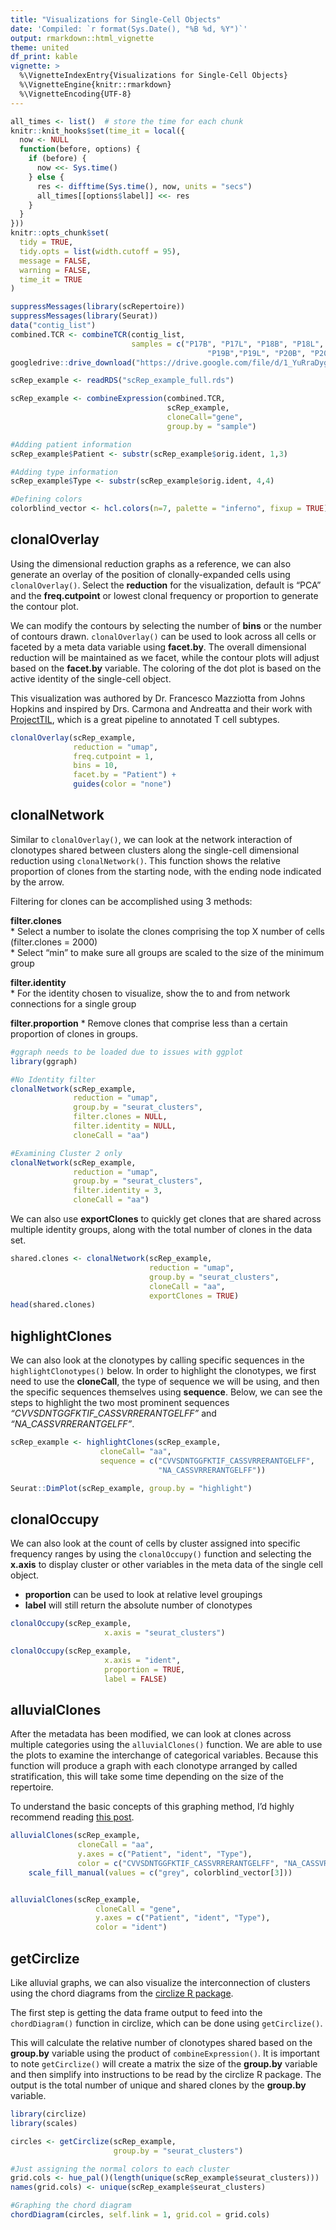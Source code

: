 ```yaml
---
title: "Visualizations for Single-Cell Objects"
date: 'Compiled: `r format(Sys.Date(), "%B %d, %Y")`'
output: rmarkdown::html_vignette
theme: united
df_print: kable
vignette: >
  %\VignetteIndexEntry{Visualizations for Single-Cell Objects}
  %\VignetteEngine{knitr::rmarkdown}
  %\VignetteEncoding{UTF-8}
---
```


<style>
p.caption {
  font-size: 0.9em;
}
</style>
 
```r
all_times <- list()  # store the time for each chunk
knitr::knit_hooks$set(time_it = local({
  now <- NULL
  function(before, options) {
    if (before) {
      now <<- Sys.time()
    } else {
      res <- difftime(Sys.time(), now, units = "secs")
      all_times[[options$label]] <<- res
    }
  }
}))
knitr::opts_chunk$set(
  tidy = TRUE,
  tidy.opts = list(width.cutoff = 95),
  message = FALSE,
  warning = FALSE,
  time_it = TRUE
)

suppressMessages(library(scRepertoire))
suppressMessages(library(Seurat))
data("contig_list") 
combined.TCR <- combineTCR(contig_list, 
                           samples = c("P17B", "P17L", "P18B", "P18L", 
                                            "P19B","P19L", "P20B", "P20L"))
googledrive::drive_download("https://drive.google.com/file/d/1_YuRraDyg8UgF3oasjF0-jgPnwox-B24/view?usp=share_link", overwrite = TRUE)

scRep_example <- readRDS("scRep_example_full.rds")

scRep_example <- combineExpression(combined.TCR, 
                                   scRep_example, 
                                   cloneCall="gene", 
                                   group.by = "sample")

#Adding patient information
scRep_example$Patient <- substr(scRep_example$orig.ident, 1,3)

#Adding type information
scRep_example$Type <- substr(scRep_example$orig.ident, 4,4)

#Defining colors
colorblind_vector <- hcl.colors(n=7, palette = "inferno", fixup = TRUE)
```

## clonalOverlay 

Using the dimensional reduction graphs as a reference, we can also generate an overlay of the position of clonally-expanded cells using `clonalOverlay()`. Select the **reduction** for the visualization, default is "PCA" and the **freq.cutpoint** or lowest clonal frequency or proportion to generate the contour plot. 

We can modify the contours by selecting the number of **bins** or the number of contours drawn. `clonalOverlay()` can be used to look across all cells or faceted by a meta data variable using **facet.by**. The overall dimensional reduction will be maintained as we facet, while the contour plots will adjust based on the **facet.by** variable. The coloring of the dot plot is based on the active identity of the single-cell object. 

This visualization was authored by Dr. Francesco Mazziotta from Johns Hopkins and inspired by Drs. Carmona and Andreatta and their work with [ProjectTIL](https://github.com/carmonalab/ProjecTILs), which is a great pipeline to annotated T cell subtypes.

```r
clonalOverlay(scRep_example, 
              reduction = "umap", 
              freq.cutpoint = 1, 
              bins = 10, 
              facet.by = "Patient") + 
              guides(color = "none")
```

## clonalNetwork 

Similar to `clonalOverlay()`, we can look at the network interaction of clonotypes shared between clusters along the single-cell dimensional reduction using `clonalNetwork()`. This function shows the relative proportion of clones from the starting node, with the ending node indicated by the arrow. 

Filtering for clones can be accomplished using 3 methods:  

**filter.clones**  
* Select a number to isolate the clones comprising the top X number of cells (filter.clones = 2000)  
* Select "min" to make sure all groups are scaled to the size of the minimum group

**filter.identity**  
* For the identity chosen to visualize, show the to and from network connections for a single group  

**filter.proportion**
* Remove clones that comprise less than a certain proportion of clones in groups.
                          

```r
#ggraph needs to be loaded due to issues with ggplot
library(ggraph)

#No Identity filter
clonalNetwork(scRep_example, 
              reduction = "umap", 
              group.by = "seurat_clusters",
              filter.clones = NULL,
              filter.identity = NULL,
              cloneCall = "aa")

#Examining Cluster 2 only
clonalNetwork(scRep_example, 
              reduction = "umap", 
              group.by = "seurat_clusters",
              filter.identity = 3,
              cloneCall = "aa")
```

We can also use **exportClones** to quickly get clones that are shared across multiple identity groups, along with the total number of clones in the data set.

```r
shared.clones <- clonalNetwork(scRep_example, 
                               reduction = "umap", 
                               group.by = "seurat_clusters",
                               cloneCall = "aa", 
                               exportClones = TRUE)
head(shared.clones)
```

## highlightClones

We can also look at the clonotypes by calling specific sequences in the `highlightClonotypes()` below. In order to highlight the clonotypes, we first need to use the **cloneCall**, the type of sequence we will be using, and then the specific sequences themselves using **sequence**. Below, we can see the steps to highlight the two most prominent sequences *"CVVSDNTGGFKTIF_CASSVRRERANTGELFF"* and *"NA_CASSVRRERANTGELFF"*.

```r
scRep_example <- highlightClones(scRep_example, 
                    cloneCall= "aa", 
                    sequence = c("CVVSDNTGGFKTIF_CASSVRRERANTGELFF", 
                                 "NA_CASSVRRERANTGELFF"))

Seurat::DimPlot(scRep_example, group.by = "highlight") 
```

## clonalOccupy

We can also look at the count of cells by cluster assigned into specific frequency ranges by using the `clonalOccupy()` function and selecting the **x.axis** to display cluster or other variables in the meta data of the single cell object.

+ **proportion** can be used to look at relative level groupings  
+ **label** will still return the absolute number of clonotypes  

```r
clonalOccupy(scRep_example, 
                     x.axis = "seurat_clusters")

clonalOccupy(scRep_example, 
                     x.axis = "ident", 
                     proportion = TRUE, 
                     label = FALSE)
```

## alluvialClones

After the metadata has been modified, we can look at clones across multiple categories using the `alluvialClones()` function. We are able to use the plots to examine the interchange of categorical variables. Because this function will produce a graph with each clonotype arranged by called stratification, this will take some time depending on the size of the repertoire.

To understand the basic concepts of this graphing method, I'd highly recommend reading [this post](https://cran.r-project.org/web/packages/ggalluvial/vignettes/ggalluvial.html).  

```r
alluvialClones(scRep_example, 
               cloneCall = "aa", 
               y.axes = c("Patient", "ident", "Type"), 
               color = c("CVVSDNTGGFKTIF_CASSVRRERANTGELFF", "NA_CASSVRRERANTGELFF")) + 
    scale_fill_manual(values = c("grey", colorblind_vector[3]))


alluvialClones(scRep_example, 
                   cloneCall = "gene", 
                   y.axes = c("Patient", "ident", "Type"), 
                   color = "ident") 
```

## getCirclize

Like alluvial graphs, we can also visualize the interconnection of clusters using the chord diagrams from the [circlize R package](https://jokergoo.github.io/circlize_book/book/). 

The first step is getting the data frame output to feed into the `chordDiagram()` function in circlize, which can be done using `getCirclize()`. 

This will calculate the relative number of clonotypes shared based on the **group.by** variable using the product of `combineExpression()`. It is important to note `getCirclize()` will create a matrix the size of the **group.by** variable and then simplify into instructions to be read by the circlize R package. The output is the total number of unique and shared clones by the **group.by** variable. 

```r
library(circlize)
library(scales)

circles <- getCirclize(scRep_example, 
                       group.by = "seurat_clusters")

#Just assigning the normal colors to each cluster
grid.cols <- hue_pal()(length(unique(scRep_example$seurat_clusters)))
names(grid.cols) <- unique(scRep_example$seurat_clusters)

#Graphing the chord diagram
chordDiagram(circles, self.link = 1, grid.col = grid.cols)
```